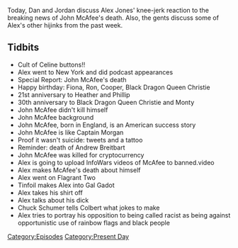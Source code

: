 {{DEFAULTSORT:
    #_EPISODE_0569:June 23, 2021
}}{{Episode
    | title           = June 23, 2021
    | caption         = Listen to this episode on [https://knowledgefight.libsyn.com/569-june-23-2021 Libsyn] [https://open.spotify.com/episode/49EWISgDDJcVO5VUiuNSZk Spotify]
    | episodeNumber   = 569
    | length          = 01:25:22
    | airDate         = June 25, 2021
    | coverageDate    = June 23, 2021
    | episodeType     = [[:Category:Present Day|Present Day]]
    | appearance      = [[John McAfee]], [[Jeffrey Epstein]], [[Captain Morgan]], [[Andrew Breitbart]], [[Chuck Schumer]], [[Stephen Colbert]]
    | oocDrop         = I want some of that Joe Rogan weed; You have a beautiful vagina
    | previousEpisode = [[568: June 19, 2021]]
    | nextEpisode     = [[570: June 24, 2021]]
}}

{{Stub}}

Today, Dan and Jordan discuss Alex Jones' knee-jerk reaction to the breaking news of John McAfee's death.  Also, the gents discuss some of Alex's other hijinks from the past week.

==Tidbits==

*Cult of Celine buttons!!
*Alex went to New York and did podcast appearances
*Special Report: John McAfee's death
*Happy birthday: Fiona, Ron, Cooper, Black Dragon Queen Christie
*21st anniversary to Heather and Phillip
*30th anniversary to Black Dragon Queen Christie and Monty
*John McAfee didn't kill himself
*John McAfee background
*John McAfee, born in England, is an American success story
*John McAfee is like Captain Morgan
*Proof it wasn't suicide: tweets and a tattoo
*Reminder: death of Andrew Breitbart
*John McAfee was killed for cryptocurrency
*Alex is going to upload InfoWars videos of McAfee to banned.video
*Alex makes McAfee's death about himself
*Alex went on Flagrant Two
*Tinfoil makes Alex into Gal Gadot
*Alex takes his shirt off
*Alex talks about his dick
*Chuck Schumer tells Colbert what jokes to make
*Alex tries to portray his opposition to being called racist as being against opportunistic use of rainbow flags and black people

[[Category:Episodes]]
[[Category:Present Day]]
